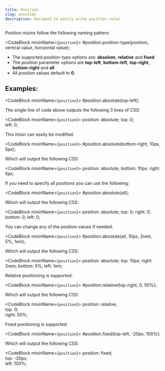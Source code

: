 ```yaml
---
title: Position
slug: position
description: Designed to easily write position rules
---
```



Position mixins follow the following naming pattern:

<CodeBlock mixinName={`position`}>
  #position.position-type(position, vertical value, horizontal value);
</CodeBlock>

* The supported *position-type* options are: **absolute**, **relative** and **fixed**
* The *position* parameter options are **top-left**, **bottom-left**, **top-right**, **bottom-right** and **all**
* All *position* values default to **0**.

## Examples:

<CodeBlock mixinName={`position`}>
  #position.absolute(top-left);
</CodeBlock>

The single line of code above outputs the following 3 lines of CSS:

<CodeBlock mixinName={`position`}>
  position: absolute;
  top: 0;    
  left: 0;
</CodeBlock>

This mixin can easily be modified:

<CodeBlock mixinName={`position`}>
  #position.absolute(bottom-right, 10px, 5px);
</CodeBlock>

Which will output the following CSS:

<CodeBlock mixinName={`position`}>
  position: absolute;
  bottom: 10px;
  right: 5px;                           
</CodeBlock>

If you need to specify all positions you can use the following:

<CodeBlock mixinName={`position`}>
  #position.absolute(all);
</CodeBlock>

Which will output the following CSS:

<CodeBlock mixinName={`position`}>
  position: absolute;
  top: 0;
  right: 0;
  bottom: 0;
  left: 0;
</CodeBlock>

You can change any of the position values if needed:

<CodeBlock mixinName={`position`}>
  #position.absolute(all, 10px, 2rem, 5%, 1em);
</CodeBlock>

Which will output the following CSS:

<CodeBlock mixinName={`position`}>
  position: absolute;
  top: 10px;
  right: 2rem;
  bottom: 5%;
  left: 1em;
</CodeBlock>

Relative positioning is supported:

<CodeBlock mixinName={`position`}>
  #position.relative(top-right, 0, 50%);
</CodeBlock>

Which will output the following CSS:

<CodeBlock mixinName={`position`}>
  position: relative;  
  top: 0;  
  right: 50%;  
</CodeBlock>

Fixed positioning is supported:

<CodeBlock mixinName={`position`}>
  #position.fixed(top-left, -20px, 100%);
</CodeBlock>

Which will output the following CSS:

<CodeBlock mixinName={`position`}>
  position: fixed;  
  top: -20px;  
  left: 100%;  
</CodeBlock>

